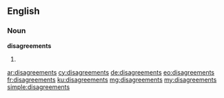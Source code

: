 ==English==

===Noun===
'''disagreements'''

# {{plural of|disagreement}}

[[ar:disagreements]]
[[cy:disagreements]]
[[de:disagreements]]
[[eo:disagreements]]
[[fr:disagreements]]
[[ku:disagreements]]
[[mg:disagreements]]
[[my:disagreements]]
[[simple:disagreements]]